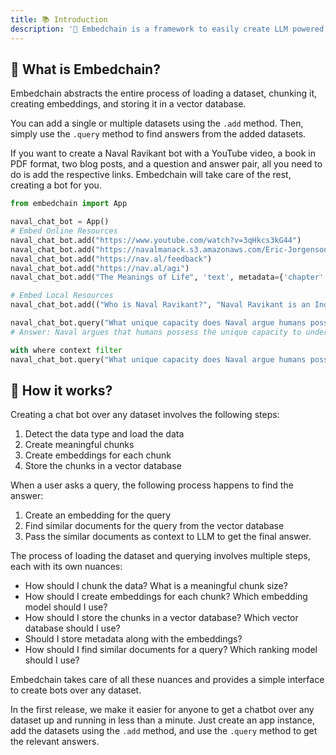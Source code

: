 ```yaml
---
title: 📚 Introduction
description: '📝 Embedchain is a framework to easily create LLM powered bots over any dataset.'
---
```


## 🤔 What is Embedchain?

Embedchain abstracts the entire process of loading a dataset, chunking it, creating embeddings, and storing it in a vector database.

You can add a single or multiple datasets using the `.add` method. Then, simply use the `.query` method to find answers from the added datasets.

If you want to create a Naval Ravikant bot with a YouTube video, a book in PDF format, two blog posts, and a question and answer pair, all you need to do is add the respective links. Embedchain will take care of the rest, creating a bot for you.

```python
from embedchain import App

naval_chat_bot = App()
# Embed Online Resources
naval_chat_bot.add("https://www.youtube.com/watch?v=3qHkcs3kG44")
naval_chat_bot.add("https://navalmanack.s3.amazonaws.com/Eric-Jorgenson_The-Almanack-of-Naval-Ravikant_Final.pdf")
naval_chat_bot.add("https://nav.al/feedback")
naval_chat_bot.add("https://nav.al/agi")
naval_chat_bot.add("The Meanings of Life", 'text', metadata={'chapter': 'philosphy'})

# Embed Local Resources
naval_chat_bot.add(("Who is Naval Ravikant?", "Naval Ravikant is an Indian-American entrepreneur and investor."))

naval_chat_bot.query("What unique capacity does Naval argue humans possess when it comes to understanding explanations or concepts?")
# Answer: Naval argues that humans possess the unique capacity to understand explanations or concepts to the maximum extent possible in this physical reality.

with where context filter
naval_chat_bot.query("What unique capacity does Naval argue humans possess when it comes to understanding explanations or concepts?", where={'chapter': 'philosophy'})
```

## 🚀 How it works?

Creating a chat bot over any dataset involves the following steps:

1. Detect the data type and load the data
2. Create meaningful chunks
3. Create embeddings for each chunk
4. Store the chunks in a vector database

When a user asks a query, the following process happens to find the answer:

1. Create an embedding for the query
2. Find similar documents for the query from the vector database
3. Pass the similar documents as context to LLM to get the final answer.

The process of loading the dataset and querying involves multiple steps, each with its own nuances:

- How should I chunk the data? What is a meaningful chunk size?
- How should I create embeddings for each chunk? Which embedding model should I use?
- How should I store the chunks in a vector database? Which vector database should I use?
- Should I store metadata along with the embeddings?
- How should I find similar documents for a query? Which ranking model should I use?

Embedchain takes care of all these nuances and provides a simple interface to create bots over any dataset.

In the first release, we make it easier for anyone to get a chatbot over any dataset up and running in less than a minute. Just create an app instance, add the datasets using the `.add` method, and use the `.query` method to get the relevant answers.
